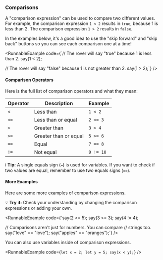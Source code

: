 
### Comparisons

A "comparison expression" can be used to compare two different values.
For example, the comparison expression `1 < 2` results in `true`, because
1 is less than 2. The comparison expression `1 > 2` results in `false`.

In the examples below, it's a good idea to use the "skip forward" and "skip back"
buttons so you can see each comparison one at a time!

<RunnableExample
  code={`// The rover will say "true" because 1 is less than 2.
say(1 < 2);

// The rover will say "false" because 1 is not greater than 2.
say(1 > 2);`}
/>

#### Comparison Operators

Here is the full list of comparison operators and what they mean:

| Operator | Description           | Example   |
| -------- | --------------------- | --------- |
| `<`      | Less than             | `1 < 2`   |
| `<=`     | Less than or equal    | `2 <= 3`  |
| `>`      | Greater than          | `3 > 4`   |
| `>=`     | Greater than or equal | `5 >= 6`  |
| `==`     | Equal                 | `7 == 8`  |
| `!=`     | Not equal             | `9 != 10` |

ℹ️ **Tip:** A single equals sign (`=`) is used for variables. If you want to check if two values are equal, remember to use two equals signs (`==`).

#### More Examples

Here are some more examples of comparison expressions.

💡 **Try it:** Check your understanding by changing the comparison expressions
or adding your own.

<RunnableExample
  code={`say(2 <= 5);
say(3 >= 3);
say(4 != 4);

// Comparisons aren't just for numbers. You can compare
// strings too.
say("love" == "love");
say("apples" == "oranges");`}
/>

You can also use variables inside of comparison expressions.

<RunnableExample
  code={`let x = 2;
let y = 5;
say(x < y);`}
/>
